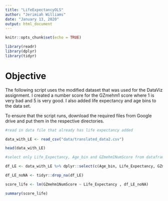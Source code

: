 ```yaml
---
title: "LifeExpectancyOLS"
author: "Jerimiah Williams"
date: "January 13, 2020"
output: html_document
---
```


```r
knitr::opts_chunk$set(echo = TRUE)
```

```r
library(readr)
library(dplyr)
library(tidyr)
```

# Objective

The following script uses the modified dataset that was used for the DataViz assignment. I created a number score for the GZmehm1 score where 1 is very bad and 5 is very good. I also added life expectancy and age bins to the data set. 

To ensure that the script runs, download the required files from Google drive and put them in the respective directories. 

```r
#read in data file that already has life expectancy added

data_with_LE <- read_csv("data/translated_data2.csv")


```

```r
head(data_with_LE)
```


```r
#select only Life_Expectancy, Age_bin and GZmehm1NumScore from dataframe with life expectancy

df_LE <- data_with_LE %>% dplyr::select(c(Age_bin, Life_Expectancy, GZmehm1NumScore))

```


```r
df_LE_noNA <- tidyr::drop_na(df_LE)
```


```r
score_life <- lm(GZmehm1NumScore ~ Life_Expectancy , df_LE_noNA)
```

```r
summary(score_life)
```








